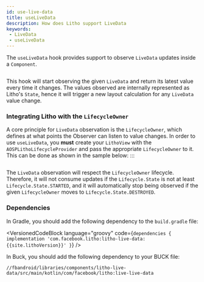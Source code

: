 ```yaml
---
id: use-live-data 
title: useLiveData 
description: How does Litho support LiveData
keywords:
 - LiveData
 - useLiveData
---
```



The `useLiveData` hook provides support to observe `LiveData` updates inside a `Component`.

```kotlin file=sample/src/main/java/com/facebook/samples/litho/kotlin/observability/UseLiveDataComponent.kt  start=start_example end=end_example
```

This hook will start observing the given `LiveData` and return its latest value every time it changes. The values observed are internally represented as Litho's `State`, hence it will trigger a  new layout calculation for any `LiveData` value change.

### Integrating Litho with the `LifecycleOwner`

A core principle for `LiveData` observation is the `LifecycleOwner`, which defines at what points the Observer can listen to value changes. In order to use `useLiveData`, you **must** create your `LithoView` with the `AOSPLithoLifecycleProvider` and  pass the appropriate `LifecycleOwner` to it. This can be done as shown in the sample below:
:::

```kotlin file=sample/src/main/java/com/facebook/samples/litho/kotlin/documentation/LithoViewCreationFragment.kt  start=start_example end=end_example
```


The `LiveData` observation will respect the `LifecycleOwner` lifecycle. Therefore, it will not  consume updates if the `Lifecycle.State` is not at least `Lifecycle.State.STARTED`, and it will
automatically stop being observed if the given `LifecycleOwner` moves to `Lifecycle.State.DESTROYED`.

### Dependencies

In Gradle, you should add the following dependency to the `build.gradle` file:

<VersionedCodeBlock language="groovy" code={`
dependencies {
  implementation 'com.facebook.litho:litho-live-data:{{site.lithoVersion}}'
}
`} />

<FbInternalOnly>

In Buck, you should add the following dependency to your BUCK file:

```buck
//fbandroid/libraries/components/litho-live-data/src/main/kotlin/com/facebook/litho:live-live-data
```
</FbInternalOnly>
